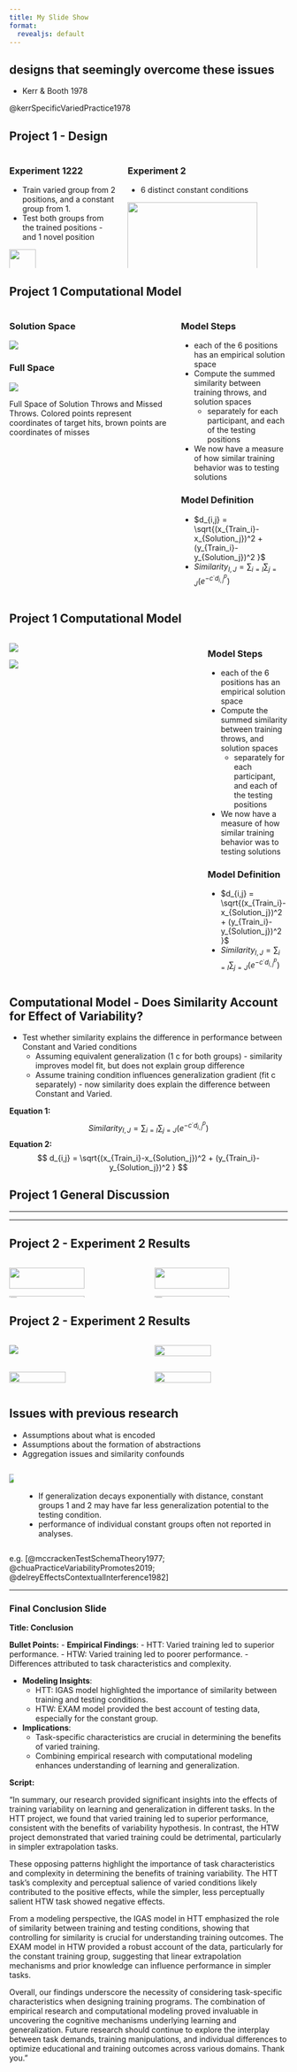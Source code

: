 ```yaml
---
title: My Slide Show
format:
  revealjs: default
---
```



## designs that seemingly overcome these issues

- Kerr & Booth 1978

::: footer
@kerrSpecificVariedPractice1978
:::

## Project 1 - Design  {.nostretch .smaller}

:::: {.columns}
::: {.column width="40%"}

### Experiment 1222
- Train varied group from 2 positions, and a constant group from 1.
- Test both groups from the trained positions - and 1 novel position

![](assets/igas_e1_manip.png){.absolute bottom=30 width="50%"}

:::

::: {.column width="60%"}
### Experiment 2

- 6 distinct constant conditions

![](assets/igas_e2_manip.png){.absolute bottom=0 width="90%"}
:::

::::


## Project 1 Computational Model {.smaller .r-fit-text}

:::: {.columns}
::: {.column width="60%"}
### Solution Space
![](assets/sol_space2.png)

### Full Space
:::{#fig-fullspace23}
![](assets/full_space2.png)

Full Space of Solution Throws and Missed Throws. Colored points represent coordinates of target hits, brown points are coordinates of misses
:::

:::

::: {.column width="40%"}

### Model Steps 

- each of the 6 positions has an empirical solution space
- Compute the summed similarity between training throws, and solution spaces
  - separately for each participant, and each of the testing positions
- We now have a measure of how similar training behavior was to testing solutions

### Model Definition 

- $d_{i,j} = \sqrt{(x_{Train_i}-x_{Solution_j})^2 + (y_{Train_i}-y_{Solution_j})^2 }$
- $Similarity_{I,J} = \sum_{i=I}\sum_{j=J} (e^{-c^\cdot d^{p}_{i,j}})$
:::
::::



## Project 1 Computational Model {.smaller .r-fit-text}

:::: {.columns}
::: {.column width="70%"}

![](assets/sol_space.png)



![](assets/full_space.png)
:::
::: {.column width="30%"}
### Model Steps 

- each of the 6 positions has an empirical solution space
- Compute the summed similarity between training throws, and solution spaces
  - separately for each participant, and each of the testing positions
- We now have a measure of how similar training behavior was to testing solutions

### Model Definition 

- $d_{i,j} = \sqrt{(x_{Train_i}-x_{Solution_j})^2 + (y_{Train_i}-y_{Solution_j})^2 }$
- $Similarity_{I,J} = \sum_{i=I}\sum_{j=J} (e^{-c^\cdot d^{p}_{i,j}})$
:::
::::




## Computational Model - Does Similarity Account for Effect of Variability?

- Test whether similarity explains the difference in performance between Constant and Varied conditions
  - Assuming equivalent generalization (1 c for both groups) - similarity improves model fit, but does not explain group difference
  - Assume training condition influences generalization gradient (fit c separately) - now similarity does explain the difference between Constant and Varied. 

::: footer
**Equation 1:** $$ Similarity_{I,J} = \sum_{i=I}\sum_{j=J} (e^{-c^\cdot d^{p}_{i,j}}) $$
**Equation 2:** $$ d_{i,j} = \sqrt{(x_{Train_i}-x_{Solution_j})^2 + (y_{Train_i}-y_{Solution_j})^2 } $$
:::


## Project 1 General Discussion {.smaller .r-fit-text}

---------------------------------------------------------


---------------


## Project 2 - Experiment 2 Results

::: {.columns}
::: {.column width="50%"}
![](assets/htw_e2_test1.png){width="75%"}
![](assets/htw_e2_test3.png){width="75%"}
:::

::: {.column width="50%"}
![](assets/htw_e2_test2.png){width="75%"}
![](assets/htw_e2_test4.png){width="75%"}
:::
:::


## Project 2 - Experiment 2 Results {.smaller margin="0"}

::: {.columns}
::: {.column width="50%"}
![](assets/htw_e2_test1.png){width=65%"}
:::
::: {.column width="50%"}
![](assets/htw_e2_test2.png){width="65%"}
:::
:::

::: fragment
::: {.columns}
::: {.column width="50%"}

![](assets/htw_e2_test3.png){width="65%"}
:::
::: {.column width="50%"}
![](assets/htw_e2_test4.png){width="65%"}
:::
:::
:::



## Issues with previous research {.smaller}

- Assumptions about what is encoded
- Assumptions about the formation of abstractions 
- Aggregation issues and similarity confounds

::: fragment
:::: columns
::: {.column}

![](assets/agg_issues.png)
:::
::: {.column}
<br>

-  If generalization decays exponentially with distance, constant groups 1 and 2 may have far less generalization potential to the testing condition. 
- performance of individual constant groups often not reported in analyses.

:::

::::
:::
::: footnote
e.g. [@mccrackenTestSchemaTheory1977; @chuaPracticeVariabilityPromotes2019; @delreyEffectsContextualInterference1982]
:::

---


### Final Conclusion Slide

**Title: Conclusion**

**Bullet Points:**
- **Empirical Findings**:
  - HTT: Varied training led to superior performance.
  - HTW: Varied training led to poorer performance.
  - Differences attributed to task characteristics and complexity.

- **Modeling Insights**:
  - HTT: IGAS model highlighted the importance of similarity between training and testing conditions.
  - HTW: EXAM model provided the best account of testing data, especially for the constant group.

- **Implications**:
  - Task-specific characteristics are crucial in determining the benefits of varied training.
  - Combining empirical research with computational modeling enhances understanding of learning and generalization.

**Script:**

"In summary, our research provided significant insights into the effects of training variability on learning and generalization in different tasks. In the HTT project, we found that varied training led to superior performance, consistent with the benefits of variability hypothesis. In contrast, the HTW project demonstrated that varied training could be detrimental, particularly in simpler extrapolation tasks.

These opposing patterns highlight the importance of task characteristics and complexity in determining the benefits of training variability. The HTT task's complexity and perceptual salience of varied conditions likely contributed to the positive effects, while the simpler, less perceptually salient HTW task showed negative effects.

From a modeling perspective, the IGAS model in HTT emphasized the role of similarity between training and testing conditions, showing that controlling for similarity is crucial for understanding training outcomes. The EXAM model in HTW provided a robust account of the data, particularly for the constant training group, suggesting that linear extrapolation mechanisms and prior knowledge can influence performance in simpler tasks.

Overall, our findings underscore the necessity of considering task-specific characteristics when designing training programs. The combination of empirical research and computational modeling proved invaluable in uncovering the cognitive mechanisms underlying learning and generalization. Future research should continue to explore the interplay between task demands, training manipulations, and individual differences to optimize educational and training outcomes across various domains. Thank you."